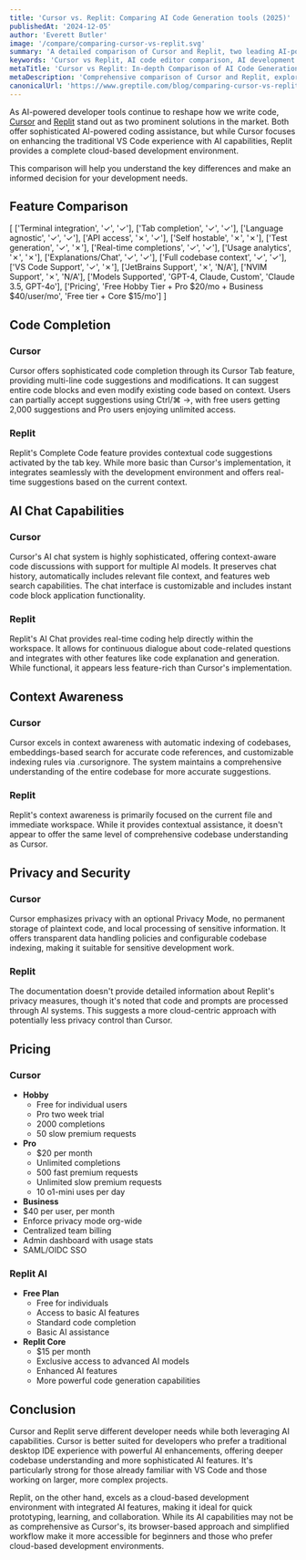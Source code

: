 ```yaml
---
title: 'Cursor vs. Replit: Comparing AI Code Generation tools (2025)'
publishedAt: '2024-12-05'
author: 'Everett Butler'
image: '/compare/comparing-cursor-vs-replit.svg'
summary: 'A detailed comparison of Cursor and Replit, two leading AI-powered development environments, analyzing their features, pricing, and capabilities to help developers choose the right tool for their needs.'
keywords: 'Cursor vs Replit, AI code editor comparison, AI development tools, code completion, VS Code AI, development environment comparison'
metaTitle: 'Cursor vs Replit: In-depth Comparison of AI Code Generation Tools (2025)'
metaDescription: 'Comprehensive comparison of Cursor and Replit, exploring their AI capabilities, pricing, features, and use cases to help developers make an informed choice.'
canonicalUrl: 'https://www.greptile.com/blog/comparing-cursor-vs-replit'
---
```


As AI-powered developer tools continue to reshape how we write code, [Cursor](https://www.trycursor.com/) and [Replit](https://replit.com/) stand out as two prominent solutions in the market. Both offer sophisticated AI-powered coding assistance, but while Cursor focuses on enhancing the traditional VS Code experience with AI capabilities, Replit provides a complete cloud-based development environment. 

This comparison will help you understand the key differences and make an informed decision for your development needs.

## Feature Comparison

[
   ['Terminal integration', '✓', '✓'],
   ['Tab completion', '✓', '✓'],
   ['Language agnostic', '✓', '✓'],
   ['API access', '✗', '✓'],
   ['Self hostable', '✗', '✗'],
   ['Test generation', '✓', '✗'],
   ['Real-time completions', '✓', '✓'],
   ['Usage analytics', '✗', '✗'],
   ['Explanations/Chat', '✓', '✓'],
   ['Full codebase context', '✓', '✓'],
   ['VS Code Support', '✓', '✗'],
   ['JetBrains Support', '✗', 'N/A'],
   ['NVIM Support', '✗', 'N/A'],
   ['Models Supported', 'GPT-4, Claude, Custom', 'Claude 3.5, GPT-4o'],
   ['Pricing', 'Free Hobby Tier + Pro $20/mo + Business $40/user/mo', 'Free tier + Core $15/mo']
]

## Code Completion

### Cursor
Cursor offers sophisticated code completion through its Cursor Tab feature, providing multi-line code suggestions and modifications. It can suggest entire code blocks and even modify existing code based on context. Users can partially accept suggestions using Ctrl/⌘ →, with free users getting 2,000 suggestions and Pro users enjoying unlimited access.

### Replit
Replit's Complete Code feature provides contextual code suggestions activated by the tab key. While more basic than Cursor's implementation, it integrates seamlessly with the development environment and offers real-time suggestions based on the current context.

## AI Chat Capabilities

### Cursor
Cursor's AI chat system is highly sophisticated, offering context-aware code discussions with support for multiple AI models. It preserves chat history, automatically includes relevant file context, and features web search capabilities. The chat interface is customizable and includes instant code block application functionality.

### Replit
Replit's AI Chat provides real-time coding help directly within the workspace. It allows for continuous dialogue about code-related questions and integrates with other features like code explanation and generation. While functional, it appears less feature-rich than Cursor's implementation.

## Context Awareness

### Cursor
Cursor excels in context awareness with automatic indexing of codebases, embeddings-based search for accurate code references, and customizable indexing rules via .cursorignore. The system maintains a comprehensive understanding of the entire codebase for more accurate suggestions.

### Replit
Replit's context awareness is primarily focused on the current file and immediate workspace. While it provides contextual assistance, it doesn't appear to offer the same level of comprehensive codebase understanding as Cursor.

## Privacy and Security

### Cursor
Cursor emphasizes privacy with an optional Privacy Mode, no permanent storage of plaintext code, and local processing of sensitive information. It offers transparent data handling policies and configurable codebase indexing, making it suitable for sensitive development work.

### Replit
The documentation doesn't provide detailed information about Replit's privacy measures, though it's noted that code and prompts are processed through AI systems. This suggests a more cloud-centric approach with potentially less privacy control than Cursor.

## Pricing

### Cursor
- **Hobby**
  - Free for individual users
  - Pro two week trial
  - 2000 completions
  - 50 slow premium requests
- **Pro**
  - $20 per month
  - Unlimited completions
  - 500 fast premium requests
  - Unlimited slow premium requests
  - 10 o1-mini uses per day
 - **Business**
  - $40 per user, per month
  - Enforce privacy mode org-wide
  - Centralized team billing
  - Admin dashboard with usage stats
  - SAML/OIDC SSO

### Replit AI
- **Free Plan**
  - Free for individuals
  - Access to basic AI features
  - Standard code completion
  - Basic AI assistance
- **Replit Core**
  - $15 per month
  - Exclusive access to advanced AI models
  - Enhanced AI features
  - More powerful code generation capabilities

## Conclusion

Cursor and Replit serve different developer needs while both leveraging AI capabilities. Cursor is better suited for developers who prefer a traditional desktop IDE experience with powerful AI enhancements, offering deeper codebase understanding and more sophisticated AI features. It's particularly strong for those already familiar with VS Code and those working on larger, more complex projects.

Replit, on the other hand, excels as a cloud-based development environment with integrated AI features, making it ideal for quick prototyping, learning, and collaboration. While its AI capabilities may not be as comprehensive as Cursor's, its browser-based approach and simplified workflow make it more accessible for beginners and those who prefer cloud-based development environments.

